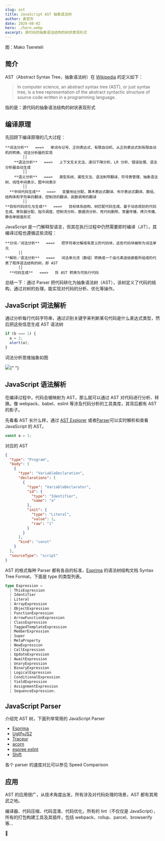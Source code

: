 ```yaml
---
slug: ast
title: JavaScript AST 抽象语法树
author: 袁官东
date: 2020-08-02
hero: ./hero.webp
excerpt: 源代码的抽象语法结构的树状表现形式
---
```


<div className={"img-desc"}>图：Mako Tsereteli</div>

## 简介

AST（Abstract Syntax Tree，抽象语法树）在 [Wikipedia](https://link.zhihu.com/?target=https%3A//en.wikipedia.org/wiki/Abstract_syntax_tree) 的定义如下：

> In computer science, an abstract syntax tree (AST), or just syntax tree, is a tree representation of the abstract syntactic structure of source code written in a programming language.

指的是：源代码的抽象语法结构的树状表现形式

## 编译原理

先回顾下编译原理的几大过程：

```
**词法分析**   ===>   单词与记号、正则表达式、有限自动机、从正则表达式到有限自动机的转换、词法分析器的实现
        ││
    **语法分析**   ===>   上下文无关文法、递归下降分析、LR 分析、错误处理、语法分析器自动生成
        ││
    **语义分析**   ===>   类型系统、属性文法、语法制导翻译、符号表管理、抽象语法树、线性中间表示、图中间表示
        ││
  **中间代码生成**   ===>   变量地址分配、算术表达式翻译、布尔表达式翻译、数组、结构体和字符串的翻译、控制流的翻译、函数调用的翻译
        ││
**目标代码优化与生成**   ===>   目标体系结构、树匹配代码生成、基于动态规划的代码生成、寄存器分配、指令调度、控制流分析、数据流分析、死代码删除、常量传播、拷贝传播、静态单赋值形式
```

JavaScript 是一门解释型语言，但其在执行过程中仍然需要即时编译（JIT），其编译过程也遵循这些流程：

```
**分词／词法分析**   ===>   把字符串分解成有意义的代码块，这些代码块被称为词法单元
      ││
**解析／语法分析**   ===>   词法单元流（数组）转换成一个由元素逐级嵌套所组成的代表了程序语法结构的树，即 AST
      ││
  **代码生成**   ===>   将 AST 转换为可执行代码
```

总结一下：通过 Parser 把代码转化为抽象语法树（AST），该树定义了代码的结构，通过对树的处理，能实现对代码的分析、优化等操作。

## JavaScript 词法解析

通过分析每行代码字符串，通过识别关键字来判断某句代码是什么表达式类型，然后把这些信息生成 AST 语法树

```js
if (b === 1) {
  a = 2;
  alert(a);
}
```

词法分析思维抽象如图

<img src="./ast.jpg" />{" "}

## JavaScript 语法解析

在编译过程中，代码会被映射为 AST，那么就可以通过 AST 对代码进行分析、转换。像 webpack、babel、eslint 等涉及代码分析的工具类库，其背后都有 AST 的影子。

先看看 AST 长什么样，通过 [AST Explorer](https://astexplorer.net/) 或者[Parser](https://esprima.org/demo/parse.html)可以实时解析和查看 JavaScript 的 AST。

```js
const a = 1;
```

对应的 AST

```json
{
  "type": "Program",
  "body": [
    {
      "type": "VariableDeclaration",
      "declarations": [
        {
          "type": "VariableDeclarator",
          "id": {
            "type": "Identifier",
            "name": "a"
          },
          "init": {
            "type": "Literal",
            "value": 1,
            "raw": "1"
          }
        }
      ],
      "kind": "const"
    }
  ],
  "sourceType": "script"
}
```

AST 的格式每种 Parser 都有各自的标准，[Esprima](https://docs.esprima.org/en/4.0/syntax-tree-format.html) 的语法树结构文档 Syntax Tree Format，下面是 type 的类型列表。

```ts
type Expression =
  | ThisExpression
  | Identifier
  | Literal
  | ArrayExpression
  | ObjectExpression
  | FunctionExpression
  | ArrowFunctionExpression
  | ClassExpression
  | TaggedTemplateExpression
  | MemberExpression
  | Super
  | MetaProperty
  | NewExpression
  | CallExpression
  | UpdateExpression
  | AwaitExpression
  | UnaryExpression
  | BinaryExpression
  | LogicalExpression
  | ConditionalExpression
  | YieldExpression
  | AssignmentExpression
  | SequenceExpression;
```

## JavaScript Parser

介绍完 AST 树，下面列举常用的 JavaScript Parser

- [Esprima](https://link.zhihu.com/?target=http%3A//esprima.org/)
- [UglifyJS2](https://link.zhihu.com/?target=https%3A//github.com/mishoo/UglifyJS2)
- [Traceur](https://link.zhihu.com/?target=https%3A//github.com/google/traceur-compiler)
- [acorn](https://link.zhihu.com/?target=https%3A//github.com/acornjs/acorn)
- [espree eslint](https://link.zhihu.com/?target=https%3A//github.com/eslint/espree)
- [Shift](https://link.zhihu.com/?target=https%3A//github.com/shapesecurity/shift-parser-js)

各个 parser 的速度对比可以参见 Speed Comparison

## 应用

AST 的应用很广，从技术角度出发，所有涉及对代码处理的场景，AST 都有其用武之地。

编译器、代码压缩、代码混淆、代码优化，所有的 lint（不仅仅是 JavaScript），所有的打包构建工具及其插件，包括 webpack、rollup、parcel、browserify 等...

🍻